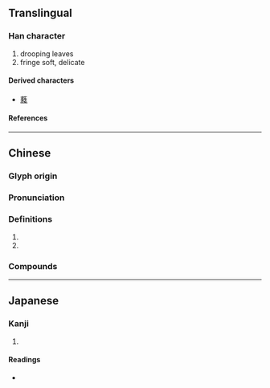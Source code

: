 {{character info}}
{{character info|0x2F934}}
==Translingual==

===Han character===
{{Han char|rn=100|rad=生|as=07|sn=12|four=|canj=MOHQM|ids=⿺豕生}}

# drooping leaves
# fringe soft, delicate

====Derived characters====
* [[蕤]]

====References====
{{Han ref|kx=0755.120|dkj=21687|dj=1165.090|hdz=42578.040|uh=7524|ud=29988}}
{{Han ref|uh=2F934}}

----

==Chinese==
{{zh-forms}}

===Glyph origin===
{{Han etym}}

===Pronunciation===
{{zh-pron
|m=ruí
|mc=y
|oc=y
|cat=
}}

===Definitions===
{{zh-hanzi}}

# {{zh-used|甤甤}}
# {{zh-alt-form|蕤}}

===Compounds===
{{zh-der|甤甤|貞甤}}

----

==Japanese==

===Kanji===
{{ja-kanji|grade=|rs=生07}}

# {{rfdef|ja|sort=生07}}

====Readings====
* {{ja-readings|on=[[ずい]] (zui), [[に]] (ni)|kun=|nanori=}}